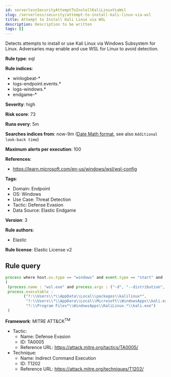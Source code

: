 ```yaml
---
id: serverlessSecurityAttemptToInstallKaliLinuxViaWsl
slug: /serverless/security/attempt-to-install-kali-linux-via-wsl
title: Attempt to Install Kali Linux via WSL
description: Description to be written
tags: []
---
```


<div id="attempt-to-install-kali-linux-via-wsl"></div>

Detects attempts to install or use Kali Linux via Windows Subsystem for Linux. Adversaries may enable and use WSL for Linux to avoid detection.

**Rule type**: eql

**Rule indices**: 

* winlogbeat-*
* logs-endpoint.events.*
* logs-windows.*
* endgame-*

**Severity**: high

**Risk score**: 73

**Runs every**: 5m

**Searches indices from**: now-9m ([Date Math format](((ref))/common-options.html#date-math), see also <DocLink id="serverlessSecurityRulesUiCreate" section="set-the-rules-schedule">`Additional look-back time`</DocLink>)

**Maximum alerts per execution**: 100

**References**: 

* https://learn.microsoft.com/en-us/windows/wsl/wsl-config

**Tags**: 

* Domain: Endpoint
* OS: Windows
* Use Case: Threat Detection
* Tactic: Defense Evasion
* Data Source: Elastic Endgame

**Version**: 3

**Rule authors**: 

* Elastic

**Rule license**: Elastic License v2

## Rule query

```js
process where host.os.type == "windows" and event.type == "start" and
(
 (process.name : "wsl.exe" and process.args : ("-d", "--distribution", "-i", "--install") and process.args : "kali*") or 
 process.executable : 
        ("?:\\Users\\*\\AppData\\Local\\packages\\kalilinux*", 
         "?:\\Users\\*\\AppDara\\Local\\Microsoft\\WindowsApps\\kali.exe",
         "?:\\Program Files*\\WindowsApps\\KaliLinux.*\\kali.exe")
 )

```

**Framework**: MITRE ATT&CK<sup>TM</sup>

* Tactic:
    * Name: Defense Evasion
    * ID: TA0005
    * Reference URL: https://attack.mitre.org/tactics/TA0005/
* Technique:
    * Name: Indirect Command Execution
    * ID: T1202
    * Reference URL: https://attack.mitre.org/techniques/T1202/

